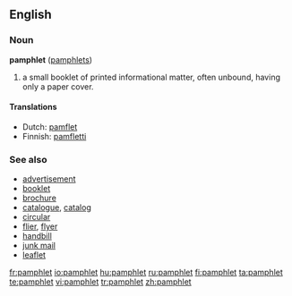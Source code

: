 ==English==
{{wikipedia}}

===Noun===
'''pamphlet''' ([[pamphlets]])

# a small booklet of printed informational matter, often unbound, having only a paper cover.

====Translations====
* Dutch: [[pamflet]]
* Finnish: [[pamfletti]]

===See also===
* [[advertisement]]
* [[booklet]]
* [[brochure]]
* [[catalogue]], [[catalog]]
* [[circular]]
* [[flier]], [[flyer]]
* [[handbill]]
* [[junk mail]]
* [[leaflet]]

[[fr:pamphlet]]
[[io:pamphlet]]
[[hu:pamphlet]]
[[ru:pamphlet]]
[[fi:pamphlet]]
[[ta:pamphlet]]
[[te:pamphlet]]
[[vi:pamphlet]]
[[tr:pamphlet]]
[[zh:pamphlet]]